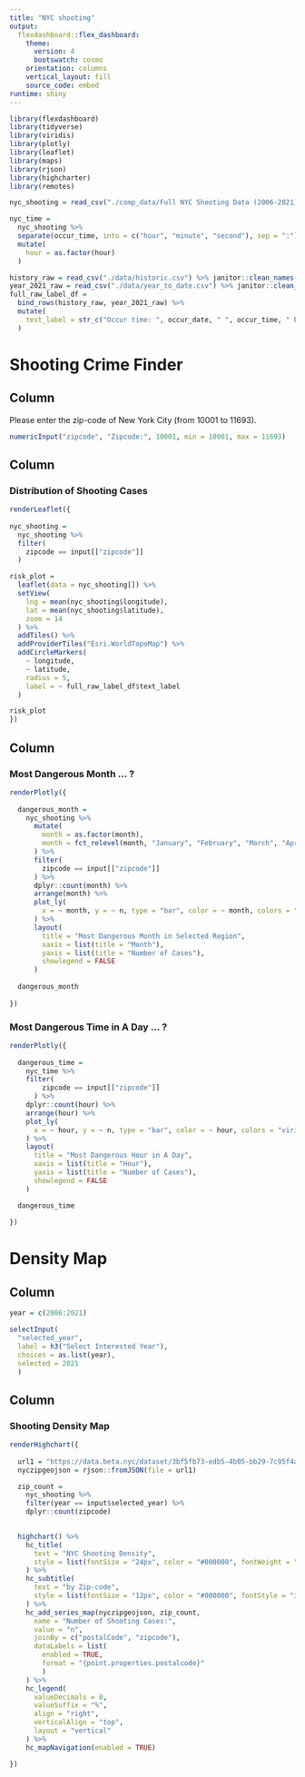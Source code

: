 ```yaml
---
title: "NYC shooting"
output: 
  flexdashboard::flex_dashboard:
    theme:
      version: 4 
      bootswatch: cosmo
    orientation: columns
    vertical_layout: fill
    source_code: embed
runtime: shiny
---
```


```r
library(flexdashboard)
library(tidyverse)
library(viridis)
library(plotly)
library(leaflet)
library(maps)
library(rjson)
library(highcharter)
library(remotes)
```

```r
nyc_shooting = read_csv("./comp_data/Full NYC Shooting Data (2006-2021).csv")

nyc_time = 
  nyc_shooting %>% 
  separate(occur_time, into = c("hour", "minute", "second"), sep = ":") %>% 
  mutate(
    hour = as.factor(hour)
  )

history_raw = read_csv("./data/historic.csv") %>% janitor::clean_names()
year_2021_raw = read_csv("./data/year_to_date.csv") %>% janitor::clean_names()
full_raw_label_df = 
  bind_rows(history_raw, year_2021_raw) %>% 
  mutate(
    text_label = str_c("Occur time: ", occur_date, " ", occur_time, " Boro: ", boro)
  )
```

Shooting Crime Finder
=====================================

Column {.sidebar}
-----------------------------------------------------------------------
Please enter the zip-code of New York City (from 10001 to 11693).

```r
numericInput("zipcode", "Zipcode:", 10001, min = 10001, max = 11693)
```

Column {data-width=600}
-----------------------------------------------------------------------

### Distribution of Shooting Cases

```r
renderLeaflet({
  
nyc_shooting = 
  nyc_shooting %>% 
  filter(
    zipcode == input[["zipcode"]]
  ) 

risk_plot = 
  leaflet(data = nyc_shooting[]) %>% 
  setView(
    lng = mean(nyc_shooting$longitude),
    lat = mean(nyc_shooting$latitude), 
    zoom = 14
  ) %>% 
  addTiles() %>%
  addProviderTiles("Esri.WorldTopoMap") %>% 
  addCircleMarkers(
    ~ longitude,
    ~ latitude,
    radius = 5,
    label = ~ full_raw_label_df$text_label
  )

risk_plot
})
```

Column {data-width=400}
-----------------------------------------------------------------------

### Most Dangerous Month ... ?

```r
renderPlotly({
  
  dangerous_month = 
    nyc_shooting %>% 
      mutate(
        month = as.factor(month),
        month = fct_relevel(month, "January", "February", "March", "April", "May", "June", "July", "August", "September", "October", "November", "December")
      ) %>% 
      filter(
        zipcode == input[["zipcode"]]
      ) %>% 
      dplyr::count(month) %>% 
      arrange(month) %>% 
      plot_ly(
        x = ~ month, y = ~ n, type = "bar", color = ~ month, colors = "viridis"
      ) %>% 
      layout(
        title = "Most Dangerous Month in Selected Region", 
        xaxis = list(title = "Month"), 
        yaxis = list(title = "Number of Cases"),
        showlegend = FALSE
      )
  
  dangerous_month
  
})
```

### Most Dangerous Time in A Day ... ?

```r
renderPlotly({
  
  dangerous_time = 
    nyc_time %>% 
    filter(
        zipcode == input[["zipcode"]]
      ) %>% 
    dplyr::count(hour) %>% 
    arrange(hour) %>% 
    plot_ly(
      x = ~ hour, y = ~ n, type = "bar", color = ~ hour, colors = "viridis"
    ) %>% 
    layout(
      title = "Most Dangerous Hour in A Day", 
      xaxis = list(title = "Hour"), 
      yaxis = list(title = "Number of Cases"),
      showlegend = FALSE
    )

  dangerous_time
  
})
```


Density Map
===================================== 

Column {.sidebar}
-----------------------------------------------------------------------
```r
year = c(2006:2021)

selectInput(
  "selected_year",
  label = h3("Select Interested Year"),  
  choices = as.list(year),
  selected = 2021
  )
```

Column
-----------------------------------------------------------------------

### Shooting Density Map

```r
renderHighchart({
  
  url1 = "https://data.beta.nyc/dataset/3bf5fb73-edb5-4b05-bb29-7c95f4a727fc/resource/6df127b1-6d04-4bb7-b983-07402a2c3f90/download/f4129d9aa6dd4281bc98d0f701629b76nyczipcodetabulationareas.geojson"
  nyczipgeojson = rjson::fromJSON(file = url1)

  zip_count = 
    nyc_shooting %>% 
    filter(year == input$selected_year) %>% 
    dplyr::count(zipcode)

  
  highchart() %>%
    hc_title(
      text = "NYC Shooting Density",
      style = list(fontSize = "24px", color = "#000000", fontWeight = "bold")
    ) %>%
    hc_subtitle(
      text = "by Zip-code",
      style = list(fontSize = "12px", color = "#000000", fontStyle = "italic")
    ) %>% 
    hc_add_series_map(nyczipgeojson, zip_count, 
      name = "Number of Shooting Cases:",
      value = "n", 
      joinBy = c("postalCode", "zipcode"),
      dataLabels = list(
        enabled = TRUE,
        format = "{point.properties.postalcode}"
        )
    ) %>% 
    hc_legend(
      valueDecimals = 0, 
      valueSuffix = "%",
      align = "right",
      verticalAlign = "top",
      layout = "vertical"
    ) %>%
    hc_mapNavigation(enabled = TRUE)

})
```

